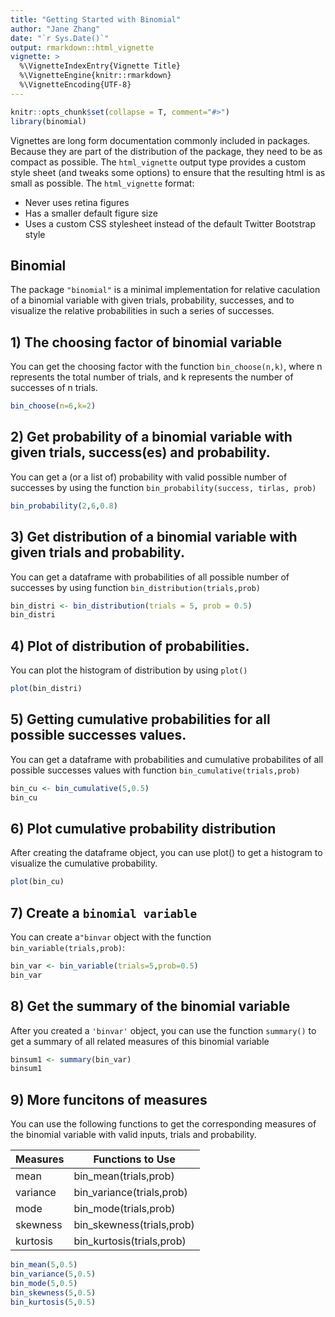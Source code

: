 ```yaml
---
title: "Getting Started with Binomial"
author: "Jane Zhang"
date: "`r Sys.Date()`"
output: rmarkdown::html_vignette
vignette: >
  %\VignetteIndexEntry{Vignette Title}
  %\VignetteEngine{knitr::rmarkdown}
  %\VignetteEncoding{UTF-8}
---
```


```r
knitr::opts_chunk$set(collapse = T, comment="#>")
library(binomial)
```

Vignettes are long form documentation commonly included in packages. Because they are part of the distribution of the package, they need to be as compact as possible. The `html_vignette` output type provides a custom style sheet (and tweaks some options) to ensure that the resulting html is as small as possible. The `html_vignette` format:

- Never uses retina figures
- Has a smaller default figure size
- Uses a custom CSS stylesheet instead of the default Twitter Bootstrap style

## Binomial  

The package `"binomial"` is a minimal implementation for relative caculation of a binomial variable with given trials, probability, successes, and to visualize the relative probabilities in such a series of successes.

## 1) The choosing factor of binomial variable  
You can get the choosing factor with the function `bin_choose(n,k)`, where n represents the total number of trials, and k represents the number of successes of n trials.
```r
bin_choose(n=6,k=2)


```

## 2) Get probability of a binomial variable with given trials, success(es) and probability.  

You can get a (or a list of) probability with valid possible number of successes by using the function `bin_probability(success, tirlas, prob)`

```r
bin_probability(2,6,0.8)

```

## 3) Get distribution of a binomial variable with given trials and probability.  
You can get a dataframe with probabilities of all possible number of successes by using function `bin_distribution(trials,prob)`  

```r
bin_distri <- bin_distribution(trials = 5, prob = 0.5)
bin_distri
```

## 4) Plot of distribution of probabilities.
You can plot the histogram of distribution by using `plot()`
```r

plot(bin_distri)

```

## 5) Getting cumulative probabilities for all possible successes values.
You can get a dataframe with probabilities and cumulative probabilites of all possible successes values with function `bin_cumulative(trials,prob)`

```r
bin_cu <- bin_cumulative(5,0.5)
bin_cu
```
## 6) Plot cumulative probability distribution

After creating the dataframe object, you can use plot() to get a histogram to visualize the cumulative probability.
```r
plot(bin_cu)

```


## 7) Create a `binomial variable`  

You can create a`"binvar` object with the function `bin_variable(trials,prob)`:
```r
bin_var <- bin_variable(trials=5,prob=0.5)
bin_var
```


## 8) Get the summary of the binomial variable

After you created a `'binvar'` object,  you can use the function `summary()`
to get a summary of all related measures of this binomial variable

```r
binsum1 <- summary(bin_var)
binsum1
```



## 9) More funcitons of measures
You can use the following functions to get the corresponding measures of the binomial variable with valid inputs, trials and probability. 


Measures       | Functions to Use
---------------|---------------------------
mean           | bin_mean(trials,prob)
variance       | bin_variance(trials,prob)
mode           | bin_mode(trials,prob)
skewness       | bin_skewness(trials,prob)  
kurtosis       | bin_kurtosis(trials,prob)



```r
bin_mean(5,0.5)
bin_variance(5,0.5)
bin_mode(5,0.5)
bin_skewness(5,0.5)
bin_kurtosis(5,0.5)
```
